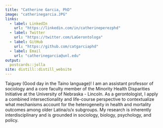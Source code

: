 ---
title: "Catherine Garcia, PhD"
image: "catherinegarcia.JPG"
links:
  - label: LinkedIn
    url: "https://linkedin.com/in/catherineperezphd"
  - label: Twitter
    url: "https://twitter.com/LaGerontologa"
  - label: GitHub
    url: "https://github.com/catgarciaphd"
  - label: Email
    url: "catherinegarcia@unl.edu"
output:
  postcards::jolla
site: distill::distill_website
---
 
Taiguey (Good day in the Taino language)! I am an assistant professor of sociology and a core faculty member of the Minority Health Disparities Initiative at the University of Nebraska - Lincoln. As a gerontologist, I apply a combined intersectionality and life-course perspective to contextualize what mechanisms account for the heterogeneity in health and mortality outcomes among older Latina/o/x subgroups. My research is inherently interdisciplinary and is grounded in sociology, biology, psychology, and policy. 

